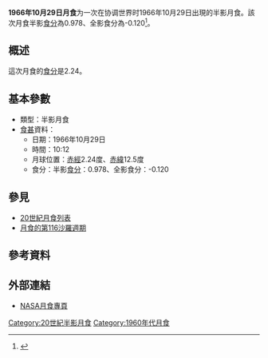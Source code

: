 {{Notability|time=2022-05-10T08:26:11+00:00}}
{{Infobox lunar eclipse
| date        = 1966年10月29日
| time        = 10:12
| nature     = 半影月食
| saros       = 116
| gamma           = -1.060
| magnitude      = 半影食分：0.978<br/>全影食分：-0.120
| par_duration   = 
| tot_duration    = 
| chart               = Lunar eclipse chart close-1966Oct29.png
}}
'''1966年10月29日月食'''为一次在协调世界时1966年10月29日出現的半影月食。該次月食半影[[食分|食分]]為0.978、全影食分為-0.120<ref name="nasa_catalog_list">{{cite web|url=http://eclipse.gsfc.nasa.gov/LEcat/LE1901-2000.html|title=Lunar Eclipses: 1901 to 2000|language=en|publisher=[[NASA|NASA]]|archiveurl=https://web.archive.org/web/20080331031357/http://eclipse.gsfc.nasa.gov/LEcat/LE1901-2000.html|archivedate=2008-03-31|deadurl=yes|accessdate=2016-09-10}}</ref>。

== 概述 ==
這次月食的[[食分|食分]]是2.24。

== 基本參數 ==
{{NoteUTC}}
* 類型：半影月食
*[[食甚|食甚]]資料：
** 日期：1966年10月29日
** 時間：10:12
** 月球位置：[[赤經|赤經]]2.24度、[[赤緯|赤緯]]12.5度
** 食分：半影[[食分|食分]]：0.978、全影食分：-0.120


== 參見 ==
{{portal box|天文學}}
* [[20世紀月食列表|20世紀月食列表]]
* [[月食的第116沙羅週期|月食的第116沙羅週期]]

== 參考資料 ==
{{reflist}}

== 外部連結 ==
* [http://eclipse.gsfc.nasa.gov/lunar.html NASA月食專頁]{{Wayback|url=http://eclipse.gsfc.nasa.gov/lunar.html |date=20181231235927 }}{{en icon}}
{{Lunar-eclipse-stub}}
{{月食}}

[[Category:20世紀半影月食|Category:20世紀半影月食]]
[[Category:1960年代月食|Category:1960年代月食]]